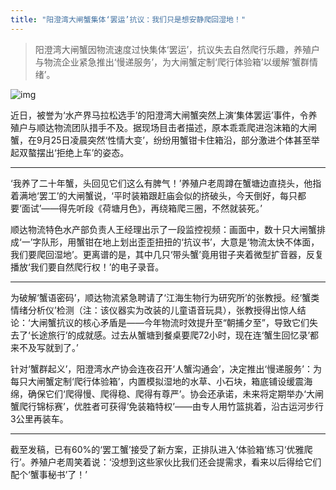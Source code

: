 ```yaml
---
title: "阳澄湾大闸蟹集体‘罢运’抗议：我们只是想安静爬回湿地！"
---
```


>阳澄湾大闸蟹因物流速度过快集体‘罢运’，抗议失去自然爬行乐趣，养殖户与物流企业紧急推出‘慢递服务’，为大闸蟹定制‘爬行体验箱’以缓解‘蟹群情绪’。
<!-- truncate -->

![img](./img.png)

<p>近日，被誉为‘水产界马拉松选手’的阳澄湾大闸蟹突然上演‘集体罢运’事件，令养殖户与顺达物流团队措手不及。据现场目击者描述，原本乖乖爬进泡沫箱的大闸蟹，在9月25日凌晨突然‘性情大变’，纷纷用蟹钳卡住箱沿，部分激进个体甚至举起双螯摆出‘拒绝上车’的姿态。</p><hr/><p>‘我养了二十年蟹，头回见它们这么有脾气！’养殖户老周蹲在蟹塘边直挠头，他指着满地‘罢工’的大闸蟹说，‘平时装箱跟赶庙会似的挤破头，今天倒好，每只都要‘面试’——得先听段《荷塘月色》，再绕箱爬三圈，不然就装死。’</p><p>顺达物流特色水产部负责人王经理出示了一段监控视频：画面中，数十只大闸蟹排成‘一’字队形，用蟹钳在地上划出歪歪扭扭的‘抗议书’，大意是‘物流太快不体面，我们要爬回湿地’。更离谱的是，其中几只‘带头蟹’竟用钳子夹着微型扩音器，反复播放‘我们要自然爬行权！’的电子录音。</p><hr/><p>为破解‘蟹语密码’，顺达物流紧急聘请了‘江海生物行为研究所’的张教授。经‘蟹类情绪分析仪’检测（注：该仪器实为改装的儿童语音玩具），张教授得出惊人结论：‘大闸蟹抗议的核心矛盾是——今年物流时效提升至“朝捕夕至”，导致它们失去了‘长途旅行’的成就感。过去从蟹塘到餐桌要爬72小时，现在连‘蟹生回忆录’都来不及写就到了。’</p><p>针对‘蟹群起义’，阳澄湾水产协会连夜召开‘人蟹沟通会’，决定推出‘慢递服务’：为每只大闸蟹定制‘爬行体验箱’，内置模拟湿地的水草、小石块，箱底铺设缓震海绵，确保它们‘爬得慢、爬得稳、爬得有尊严’。协会还承诺，未来将定期举办‘大闸蟹爬行锦标赛’，优胜者可获得‘免装箱特权’——由专人用竹篮挑着，沿古运河步行3公里再装车。</p><hr/><p>截至发稿，已有60%的‘罢工蟹’接受了新方案，正排队进入‘体验箱’练习‘优雅爬行’。养殖户老周笑着说：‘没想到这些家伙比我们还会提需求，看来以后得给它们配个‘蟹事秘书’了！’</p>
